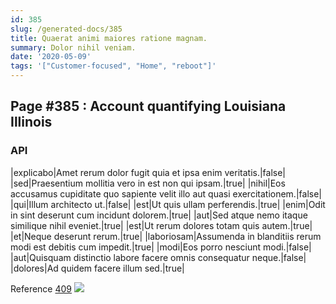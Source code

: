 ```yaml
---
id: 385
slug: /generated-docs/385
title: Quaerat animi maiores ratione magnam.
summary: Dolor nihil veniam.
date: '2020-05-09'
tags: '["Customer-focused", "Home", "reboot"]'
---
```


## Page #385 : Account quantifying Louisiana Illinois
### API

|explicabo|Amet rerum dolor fugit quia et ipsa enim veritatis.|false|
|sed|Praesentium mollitia vero in est non qui ipsam.|true|
|nihil|Eos accusamus cupiditate quo sapiente velit illo aut quasi exercitationem.|false|
|qui|Illum architecto ut.|false|
|est|Ut quis ullam perferendis.|true|
|enim|Odit in sint deserunt cum incidunt dolorem.|true|
|aut|Sed atque nemo itaque similique nihil eveniet.|true|
|est|Ut rerum dolores totam quis autem.|true|
|et|Neque deserunt rerum.|true|
|laboriosam|Assumenda in blanditiis rerum modi est debitis cum impedit.|true|
|modi|Eos porro nesciunt modi.|false|
|aut|Quisquam distinctio labore facere omnis consequatur neque.|false|
|dolores|Ad quidem facere illum sed.|true|

Reference [409](/409)
![](/assets/cats-3.jpg)


